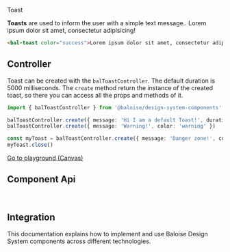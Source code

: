 
<bal-doc-banner id="story--components-notice-toast--basic">Toast</bal-doc-banner>

<bal-doc-lead>
  <b>Toasts</b> are used to inform the user with a simple text message..
</bal-doc-lead>

<Canvas>
  <bal-doc-app>
    <bal-toast color="success">Lorem ipsum dolor sit amet, consectetur adipisicing!</bal-toast>
  </bal-doc-app>
</Canvas>

```html
<bal-toast color="success">Lorem ipsum dolor sit amet, consectetur adipisicing!</bal-toast>
```

## Controller

Toast can be created with the `balToastController`. The default duration is 5000 milliseconds.
The `create` method return the instance of the created toast, so there you can access all the props and methods of it.

```typescript
import { balToastController } from '@baloise/design-system-components'

balToastController.create({ message: 'Hi I am a default Toast!', duration: 1000 })
balToastController.create({ message: 'Warning!', color: 'warning' })

const myToast = balToastController.create({ message: 'Danger zone!', color: 'danger' })
myToast.close()
```

<Canvas withSource="none" className="has-visible-overflow">
  <Story id="components-notice-toast--basic" />
</Canvas>


<bal-doc-app>
  <bal-button-group class="mb-large" position="center">
    <a class="button is-primary" href="?path=/story/components-notice-toast--basic">
      Go to playground (Canvas)
    </a>
    <bal-doc-stackblitz template={exampleHtml} component={exampleTs}></bal-doc-stackblitz>
  </bal-button-group>
</bal-doc-app>

## Component Api

<Description markdown={readme} />

<br />

## Integration

This documentation explains how to implement and use Baloise Design System components across different technologies.

<bal-doc-link-list>
  <a href="?path=/docs/development-getting-started-html5-overview--page">
    <bal-doc-link-list-item template="html5"></bal-doc-link-list-item>
  </a>
  <a href="?path=/docs/development-getting-started-vue-overview--page">
    <bal-doc-link-list-item template="vue"></bal-doc-link-list-item>
  </a>
  <a href="?path=/docs/development-getting-started-angular-overview--page">
    <bal-doc-link-list-item template="angular"></bal-doc-link-list-item>
  </a>
  <a href="?path=/docs/development-getting-started-react-overview--page">
    <bal-doc-link-list-item template="react"></bal-doc-link-list-item>
  </a>
</bal-doc-link-list>


<Description markdown={testing} />

<bal-doc-github link="/components/notice/bal-toast/stories/bal-toast.docs.mdx"></bal-doc-github>
